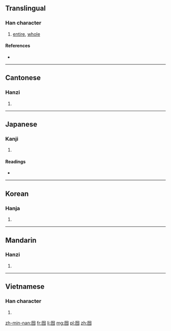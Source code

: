 ==Translingual==

===Han character===
{{Han char|rn=31|rad=囗|as=04|sn=7|four=6022<sub>7</sub>|canj=田心竹竹 (WPHH)|ids=⿴[[囗]][[勿]]}}

# [[entire]], [[whole]]

====References====
* {{Han ref|kx=0217.140|dkj=04711|dj=0444.170|hdz=10715.130|uh=56EB|ud=22251|bh=A77A|bd=42874}}

----

==Cantonese==

===Hanzi===
{{yue-hanzi|jyut=|y=fat1}}

# {{defn|lang=yue|sort=囗04}}

----

==Japanese==

===Kanji===
{{ja-kanji|grade=|rs=囗04}}

# {{defn|lang=ja|sort=囗04}}

====Readings====
* {{ja-readings|on=[[こつ]] (kotsu), [[こち]] (kochi)|kun=[[まつたし]] (matsutashi), [[はつきりしない]] (hatsukirishinai)}}

----

==Korean==

===Hanja===
{{ko-hanja|hangeul=홀|rv=hol|mr=hol}}

# {{defn|lang=ko|sort=囗04}}

----

==Mandarin==

===Hanzi===
{{cmn-hanzi|pin=[[hú]] ([[hu2]]), [[é]] ([[e2]])|wg=hu<sup>2</sup>, o<sup>2</sup>}}

# {{defn|lang=cmn|sort=囗04}}

----

==Vietnamese==

===Han character===
{{vi-hantu|[[hốt]]|rs=囗04}}

# {{defn|lang=vi|sort=囗04}}

[[zh-min-nan:囫]]
[[fr:囫]]
[[li:囫]]
[[mg:囫]]
[[pl:囫]]
[[zh:囫]]